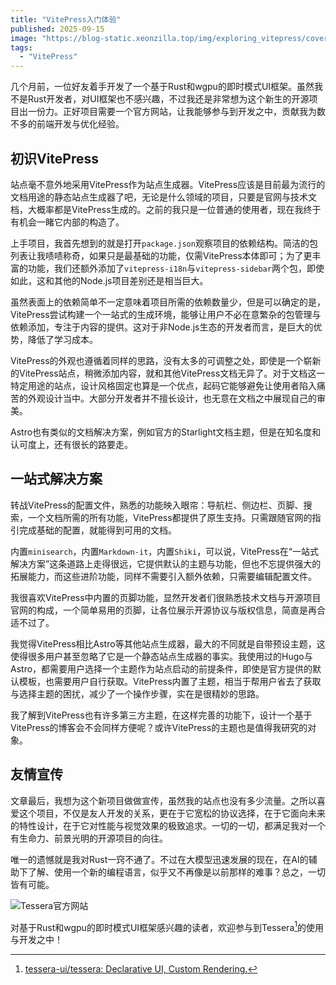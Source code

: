 ```yaml
---
title: "VitePress入门体验"
published: 2025-09-15
image: "https://blog-static.xeonzilla.top/img/exploring_vitepress/cover.avif"
tags: 
  - "VitePress"
---
```

几个月前，一位好友着手开发了一个基于Rust和wgpu的即时模式UI框架。虽然我不是Rust开发者，对UI框架也不感兴趣，不过我还是非常想为这个新生的开源项目出一份力。正好项目需要一个官方网站，让我能够参与到开发之中，贡献我为数不多的前端开发与优化经验。

## 初识VitePress
站点毫不意外地采用VitePress作为站点生成器。VitePress应该是目前最为流行的文档用途的静态站点生成器了吧，无论是什么领域的项目，只要是官网与技术文档，大概率都是VitePress生成的。之前的我只是一位普通的使用者，现在我终于有机会一睹它内部的构造了。

上手项目，我首先想到的就是打开`package.json`观察项目的依赖结构。简洁的包列表让我啧啧称奇，如果只是最基础的功能，仅需VitePress本体即可；为了更丰富的功能，我们还额外添加了`vitepress-i18n`与`vitepress-sidebar`两个包，即使如此，这和其他的Node.js项目差别还是相当巨大。

虽然表面上的依赖简单不一定意味着项目所需的依赖数量少，但是可以确定的是，VitePress尝试构建一个一站式的生成环境，能够让用户不必在意繁杂的包管理与依赖添加，专注于内容的提供。这对于非Node.js生态的开发者而言，是巨大的优势，降低了学习成本。

VitePress的外观也遵循着同样的思路，没有太多的可调整之处，即使是一个崭新的VitePress站点，稍微添加内容，就和其他VitePress文档无异了。对于文档这一特定用途的站点，设计风格固定也算是一个优点，起码它能够避免让使用者陷入痛苦的外观设计当中。大部分开发者并不擅长设计，也无意在文档之中展现自己的审美。

Astro也有类似的文档解决方案，例如官方的Starlight文档主题，但是在知名度和认可度上，还有很长的路要走。

## 一站式解决方案
转战VitePress的配置文件，熟悉的功能映入眼帘：导航栏、侧边栏、页脚、搜索，一个文档所需的所有功能，VitePress都提供了原生支持。只需跟随官网的指引完成基础的配置，就能得到可用的文档。

内置`minisearch`，内置`Markdown-it`，内置`Shiki`，可以说，VitePress在“一站式解决方案”这条道路上走得很远，它提供默认的主题与功能，但也不忘提供强大的拓展能力，而这些进阶功能，同样不需要引入额外依赖，只需要编辑配置文件。

我很喜欢VitePress中内置的页脚功能，显然开发者们很熟悉技术文档与开源项目官网的构成，一个简单易用的页脚，让各位展示开源协议与版权信息，简直是再合适不过了。

我觉得VitePress相比Astro等其他站点生成器，最大的不同就是自带预设主题，这使得很多用户甚至忽略了它是一个静态站点生成器的事实。我使用过的Hugo与Astro，都需要用户选择一个主题作为站点启动的前提条件，即使是官方提供的默认模板，也需要用户自行获取。VitePress内置了主题，相当于帮用户省去了获取与选择主题的困扰，减少了一个操作步骤，实在是很精妙的思路。

我了解到VitePress也有许多第三方主题，在这样完善的功能下，设计一个基于VitePress的博客会不会同样方便呢？或许VitePress的主题也是值得我研究的对象。

## 友情宣传
文章最后，我想为这个新项目做做宣传，虽然我的站点也没有多少流量。之所以喜爱这个项目，不仅是友人开发的关系，更在于它宽松的协议选择，在于它面向未来的特性设计，在于它对性能与视觉效果的极致追求。一切的一切，都满足我对一个有生命力、前景光明的开源项目的向往。

唯一的遗憾就是我对Rust一窍不通了。不过在大模型迅速发展的现在，在AI的辅助下了解、使用一个新的编程语言，似乎又不再像是以前那样的难事？总之，一切皆有可能。

![Tessera官方网站](https://blog-static.xeonzilla.top/img/exploring_vitepress/01.avif "Tessera官方网站")

对基于Rust和wgpu的即时模式UI框架感兴趣的读者，欢迎参与到Tessera[^1]的使用与开发之中！

[^1]:[tessera-ui/tessera: Declarative UI, Custom Rendering.](https://github.com/tessera-ui/tessera)